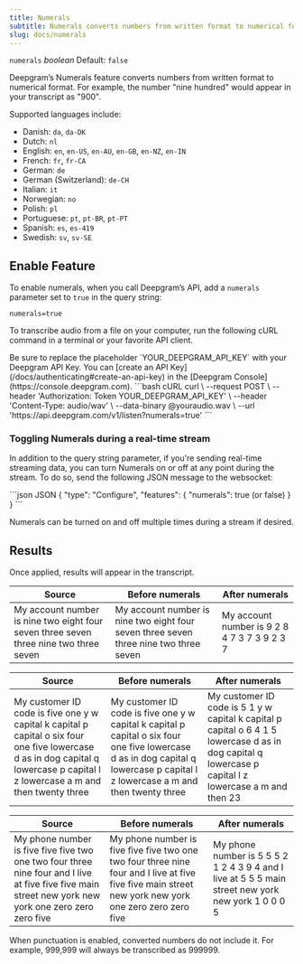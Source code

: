 ```yaml
---
title: Numerals
subtitle: Numerals converts numbers from written format to numerical format.
slug: docs/numerals
---
```



`numerals` *boolean* Default: `false`

<div class="flex flex-row gap-2">
<Markdown src="../snippets/pre-recorded.mdx" /> <Markdown src="../snippets/streaming.mdx" /> <Markdown src="../snippets/only-some-languages.mdx" />
</div>

Deepgram’s Numerals feature converts numbers from written format to numerical format. For example, the number "nine hundred" would appear in your transcript as "900".

Supported languages include:

- Danish: `da`, `da-DK`
- Dutch: `nl`
- English: `en`, `en-US`, `en-AU`, `en-GB`, `en-NZ`, `en-IN`
- French: `fr`, `fr-CA`
- German: `de`
- German (Switzerland): `de-CH`
- Italian: `it`
- Norwegian: `no`
- Polish: `pl`
- Portuguese: `pt`, `pt-BR`, `pt-PT`
- Spanish: `es`, `es-419`
- Swedish: `sv`, `sv-SE`

## Enable Feature

To enable numerals, when you call Deepgram’s API, add a `numerals` parameter set to `true` in the query string:

`numerals=true`

To transcribe audio from a file on your computer, run the following cURL command in a terminal or your favorite API client.

<Info>
  Be sure to replace the placeholder `YOUR_DEEPGRAM_API_KEY` with your Deepgram API Key. You can [create an API Key](/docs/authenticating#create-an-api-key) in the [Deepgram Console](https://console.deepgram.com).
</Info>

<CodeGroup>
  ```bash cURL
  curl \
    --request POST \
    --header 'Authorization: Token YOUR_DEEPGRAM_API_KEY' \
    --header 'Content-Type: audio/wav' \
    --data-binary @youraudio.wav \
    --url 'https://api.deepgram.com/v1/listen?numerals=true'
  ```
</CodeGroup>

### Toggling Numerals during a real-time stream

In addition to the query string parameter, if you're sending real-time streaming data, you can turn Numerals on or off at any point during the stream. To do so, send the following JSON message to the websocket:

<CodeGroup>
  ```json JSON
  {
    "type": "Configure",
    "features": {
      "numerals": true (or false)
    }
  }
  ```
</CodeGroup>

Numerals can be turned on and off multiple times during a stream if desired.

## Results

Once applied, results will appear in the transcript.

| Source                                                                                | Before numerals                                                                       | After numerals                               |
| ------------------------------------------------------------------------------------- | ------------------------------------------------------------------------------------- | -------------------------------------------- |
| My account number is nine two eight four seven three seven three nine two three seven | My account number is nine two eight four seven three seven three nine two three seven | My account number is 9 2 8 4 7 3 7 3 9 2 3 7 |

| Source                                                                                                                                                                          | Before numerals                                                                                                                                                                 | After numerals                                                                                                                                         |
| ------------------------------------------------------------------------------------------------------------------------------------------------------------------------------- | ------------------------------------------------------------------------------------------------------------------------------------------------------------------------------- | ------------------------------------------------------------------------------------------------------------------------------------------------------ |
| My customer ID code is five one y w capital k capital p capital o six four one five lowercase d as in dog capital q lowercase p capital l z lowercase a m and then twenty three | My customer ID code is five one y w capital k capital p capital o six four one five lowercase d as in dog capital q lowercase p capital l z lowercase a m and then twenty three | My customer ID code is 5 1 y w capital k capital p capital o 6 4 1 5 lowercase d as in dog capital q lowercase p capital l z lowercase a m and then 23 |

| Source                                                                                                                                                | Before numerals                                                                                                                                       | After numerals                                                                                     |
| ----------------------------------------------------------------------------------------------------------------------------------------------------- | ----------------------------------------------------------------------------------------------------------------------------------------------------- | -------------------------------------------------------------------------------------------------- |
| My phone number is five five five two one two four three nine four and I live at five five five main street new york new york one zero zero zero five | My phone number is five five five two one two four three nine four and I live at five five five main street new york new york one zero zero zero five | My phone number is 5 5 5 2 1 2 4 3 9 4 and I live at 5 5 5 main street new york new york 1 0 0 0 5 |

<Info>
  When punctuation is enabled, converted numbers do not include it. For example, 999,999 will always be transcribed as 999999.
</Info>
